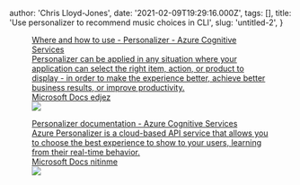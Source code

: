 
  author: 'Chris Lloyd-Jones',
  date: '2021-02-09T19:29:16.000Z',
  tags: [],
  title: 'Use personalizer to recommend music choices in CLI',
  slug: 'untitled-2',
}


<figure class="kg-card kg-bookmark-card">
  <a
    class="kg-bookmark-container"
    href="https://docs.microsoft.com/en-us/azure/cognitive-services/personalizer/where-can-you-use-personalizer"
  >
    <div class="kg-bookmark-content">
      <div class="kg-bookmark-title">
        Where and how to use - Personalizer - Azure Cognitive Services
      </div>
      <div class="kg-bookmark-description">
        Personalizer can be applied in any situation where your application can
        select the right item, action, or product to display - in order to make
        the experience better, achieve better business results, or improve
        productivity.
      </div>
      <div class="kg-bookmark-metadata">
        <span class="kg-bookmark-author">Microsoft Docs</span>
        <span class="kg-bookmark-publisher">edjez</span>
      </div>
    </div>
    <div class="kg-bookmark-thumbnail">
      <img src="https://docs.microsoft.com/en-us/media/logos/logo-ms-social.png" />
    </div>
  </a>
</figure>
<figure class="kg-card kg-bookmark-card">
  <a
    class="kg-bookmark-container"
    href="https://docs.microsoft.com/en-us/azure/cognitive-services/personalizer/"
  >
    <div class="kg-bookmark-content">
      <div class="kg-bookmark-title">
        Personalizer documentation - Azure Cognitive Services
      </div>
      <div class="kg-bookmark-description">
        Azure Personalizer is a cloud-based API service that allows you to
        choose the best experience to show to your users, learning from their
        real-time behavior.
      </div>
      <div class="kg-bookmark-metadata">
        <span class="kg-bookmark-author">Microsoft Docs</span>
        <span class="kg-bookmark-publisher">nitinme</span>
      </div>
    </div>
    <div class="kg-bookmark-thumbnail">
      <img src="https://docs.microsoft.com/en-us/media/logos/logo-ms-social.png" />
    </div>
  </a>
</figure>
